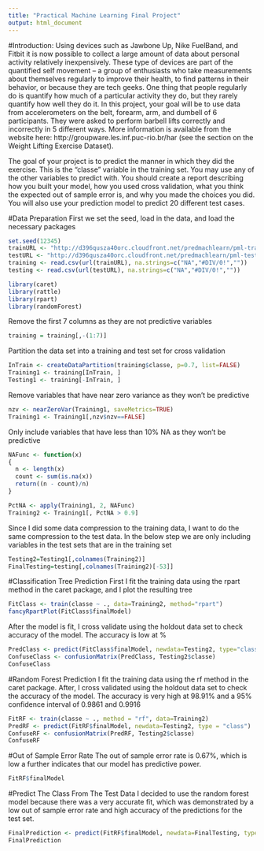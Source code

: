 ```yaml
---
title: "Practical Machine Learning Final Project"
output: html_document
---
```



#Introduction:
Using devices such as Jawbone Up, Nike FuelBand, and Fitbit it is now possible to collect a large amount of data about personal activity relatively inexpensively. These type of devices are part of the quantified self movement – a group of enthusiasts who take measurements about themselves regularly to improve their health, to find patterns in their behavior, or because they are tech geeks. One thing that people regularly do is quantify how much of a particular activity they do, but they rarely quantify how well they do it. In this project, your goal will be to use data from accelerometers on the belt, forearm, arm, and dumbell of 6 participants. They were asked to perform barbell lifts correctly and incorrectly in 5 different ways. More information is available from the website here: http://groupware.les.inf.puc-rio.br/har (see the section on the Weight Lifting Exercise Dataset).

The goal of your project is to predict the manner in which they did the exercise. This is the "classe" variable in the training set. You may use any of the other variables to predict with. You should create a report describing how you built your model, how you used cross validation, what you think the expected out of sample error is, and why you made the choices you did. You will also use your prediction model to predict 20 different test cases.

#Data Preparation
First we set the seed, load in the data, and load the necessary packages
```r
set.seed(12345)
trainURL <- "http://d396qusza40orc.cloudfront.net/predmachlearn/pml-training.csv"
testURL <- "http://d396qusza40orc.cloudfront.net/predmachlearn/pml-testing.csv"
training <- read.csv(url(trainURL), na.strings=c("NA","#DIV/0!",""))
testing <- read.csv(url(testURL), na.strings=c("NA","#DIV/0!",""))

library(caret)
library(rattle)
library(rpart)
library(randomForest)
```
Remove the first 7 columns as they are not predictive variables
```r
training = training[,-(1:7)]
```
Partition the data set into a training and test set for cross validation
```r
InTrain <- createDataPartition(training$classe, p=0.7, list=FALSE)
Training1 <- training[InTrain, ]
Testing1 <- training[-InTrain, ]
```
Remove variables that have near zero variance as they won't be predictive
```r
nzv <- nearZeroVar(Training1, saveMetrics=TRUE)
Training1 <- Training1[,nzv$nzv==FALSE]
```           
Only include variables that have less than 10% NA as they won't be predictive
```r
NAFunc <- function(x) 
{
  n <- length(x)
  count <- sum(is.na(x))
  return((n - count)/n)
}

PctNA <- apply(Training1, 2, NAFunc)
Training2 <- Training1[, PctNA > 0.9]
```
Since I did some data compression to the training data, I want to do the same compression to the test data.  In the below step we are only including variables in the test sets that are in the training set
```r
Testing2=Testing1[,colnames(Training2)]
FinalTesting=testing[,colnames(Training2)[-53]]
```
#Classification Tree Prediction
First I fit the training data using the rpart method in the caret package, and I plot the resulting tree
```r
FitClass <- train(classe ~ ., data=Training2, method="rpart")
fancyRpartPlot(FitClass$finalModel)
```
After the model is fit, I cross validate using the holdout data set to check accuracy of the model.  The accuracy is low at %
```r
PredClass <- predict(FitClass$finalModel, newdata=Testing2, type="class")
ConfuseClass <- confusionMatrix(PredClass, Testing2$classe)
ConfuseClass
```
#Random Forest Prediction
I fit the training data using the rf method in the caret package.  After, I cross validated using the holdout data set to check the accuracy of the model.  The accuracy is very high at 98.91% and a 95% confidence interval of 0.9861 and 0.9916
```r
FitRF <- train(classe ~ ., method = "rf", data=Training2)
PredRF <- predict(FitRF$finalModel, newdata=Testing2, type = "class")
ConfuseRF <- confusionMatrix(PredRF, Testing2$classe)
ConfuseRF
```
#Out of Sample Error Rate
The out of sample error rate is 0.67%, which is low a further indicates that our model has predictive power.
```r
FitRF$finalModel
```
#Predict The Class From The Test Data
I decided to use the random forest model because there was a very accurate fit, which was demonstrated by a low out of sample error rate and high accuracy of the predictions for the test set.
```r
FinalPrediction <- predict(FitRF$finalModel, newdata=FinalTesting, type = "class")
FinalPrediction
```
